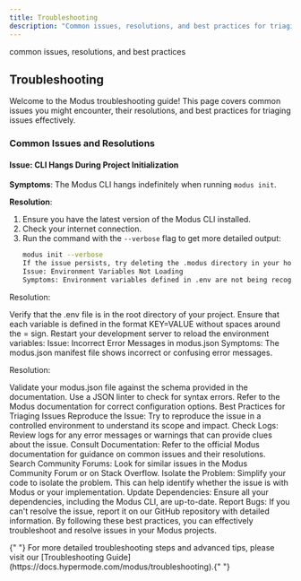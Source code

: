 ```yaml
---
title: Troubleshooting
description: "Common issues, resolutions, and best practices for triaging issues in Modus."
---
```


<Warning>common issues, resolutions, and best practices</Warning>

## Troubleshooting

Welcome to the Modus troubleshooting guide! This page covers common issues you might encounter, their resolutions, and
best practices for triaging issues effectively.

### Common Issues and Resolutions

#### Issue: CLI Hangs During Project Initialization

**Symptoms**: The Modus CLI hangs indefinitely when running `modus init`.

**Resolution**:

1. Ensure you have the latest version of the Modus CLI installed.
2. Check your internet connection.
3. Run the command with the `--verbose` flag to get more detailed output:
   ```sh
   modus init --verbose
   If the issue persists, try deleting the .modus directory in your home folder and re-running the command.
   Issue: Environment Variables Not Loading
   Symptoms: Environment variables defined in .env are not being recognized by your Modus functions.
   ```

Resolution:

Verify that the .env file is in the root directory of your project. Ensure that each variable is defined in the format
KEY=VALUE without spaces around the = sign. Restart your development server to reload the environment variables: Issue:
Incorrect Error Messages in modus.json Symptoms: The modus.json manifest file shows incorrect or confusing error
messages.

Resolution:

Validate your modus.json file against the schema provided in the documentation. Use a JSON linter to check for syntax
errors. Refer to the Modus documentation for correct configuration options. Best Practices for Triaging Issues Reproduce
the Issue: Try to reproduce the issue in a controlled environment to understand its scope and impact. Check Logs: Review
logs for any error messages or warnings that can provide clues about the issue. Consult Documentation: Refer to the
official Modus documentation for guidance on common issues and their resolutions. Search Community Forums: Look for
similar issues in the Modus Community Forum or on Stack Overflow. Isolate the Problem: Simplify your code to isolate the
problem. This can help identify whether the issue is with Modus or your implementation. Update Dependencies: Ensure all
your dependencies, including the Modus CLI, are up-to-date. Report Bugs: If you can't resolve the issue, report it on
our GitHub repository with detailed information. By following these best practices, you can effectively troubleshoot and
resolve issues in your Modus projects.

<Note>
  {" "}
  For more detailed troubleshooting steps and advanced tips, please visit our [Troubleshooting
  Guide](https://docs.hypermode.com/modus/troubleshooting).{" "}
</Note>
